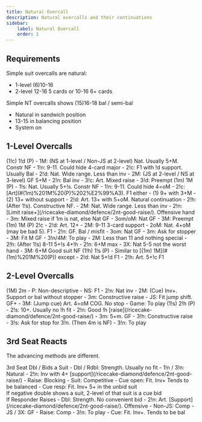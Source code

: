```yaml
---
title: Natural Overcall
description: Natural overcalls and their continuations
sidebar:
    label: Natural Overcall
    order: 1
---
```



## Requirements

Simple suit overcalls are natural:
- 1-level (6)10-16
- 2-level 12-16 5 cards or 10-16 6+ cards

Simple NT overcalls shows (15)16-18 bal / semi-bal
- Natural in sandwich position
- 13-15 in balancing position
- System on

## 1-Level Overcalls

<BiddingTree>
(1!c) 1!d (P)
- 1M: (NS at 1-level / Non-JS at 2-level) Nat. Usually 5+M. Constr NF
- 1!n: 9-11. Could hide 4-card major
- 2!c: F1 with !d support. Usually Bal
- 2!d: Nat. Wide range. Less than inv
- 2M: (JS at 2-level / NS at 3-level) GF 5+M
- 2!n: Bal inv
- 3!c: Art. Mixed raise
- 3!d: Preempt
</BiddingTree>

<BiddingTree>
(1m) 1M (P)
- 1!s: Nat. Usually 5+!s. Constr NF
- 1!n: 9-11. Could hide 4=oM
- 2!c: [Art](#(1m)%201M%20(P)%202%E2%99%A3). F1 either
    - (1) 9+ with 3+M
    - (2) 13+ without support
- 2!d: Art. 13+ with 5+oM. Natural continuation
- 2!h: (After 1!s). Constructive NF.
- 2M: Nat. Wide range. Less than inv
- 2!n: [Limit raise+](/ricecake-diamond/defence/2nt-good-raise/). Offensive hand
- 3m: Mixed raise if 1m is nat, else Nat GF
- 3om/oM: Nat GF
- 3M: Preempt
</BiddingTree>

<BiddingTree>
(1m) 1M (P) 2!c
- 2!d: Art. 12+
    - 2M: 9-11 3-card support
    - 2oM: Nat. 4+oM (may be bad 5). F1
    - 2!n: GF. Bal / misfit
    - 3om: Nat GF
    - 3m: Ask for stopper
    - 3M: Fit M GF
    - 3!n/4M: To play
- 2M: Less than 11 and nothing special
- 2!h: (After 1!s) 8-11 5+!s 4+!h
- 2!n: 6+M max
- 3X: Nat 5-5 not the worst hand
- 3M: 6+M Good suit NF
</BiddingTree>

<BiddingTree>
(1!h) 1!s (P)
- Similar to [(1m) 1M](#(1m)%201M%20(P)) except
- 2!d: Nat 5+!d F1
- 2!h: Art. 5+!c F1
</BiddingTree>

## 2-Level Overcalls

<BiddingTree>
(1M) 2m
- P: Non-descriptive
- NS: F1
- 2!n: Nat inv
- 2M: (Cue) Inv+. Support or bal without stopper
- 3m: Constructive raise
- JS: Fit jump shift. GF+
- 3M: (Jump cue) Art. 4=oM COG. No stop
- Game: To play
</BiddingTree>

<BiddingTree>
(1!s) 2!h (P)
- 2!s: 10+. Usually no !h fit
- 2!n: Good !h [raise](/ricecake-diamond/defence/2nt-good-raise/)
- 3m: 5+m. GF
- 3!h: Constructive raise
- 3!s: Ask for stop for 3!n. (Then 4m is NF)
- 3!n: To play
</BiddingTree>

## 3rd Seat Reacts

The advancing methods are different.

<BiddingTree>
3rd Seat Dbl / Bids a Suit
- Dbl / Rdbl: Strength. Usually no fit
- 1!n / 3!n: Natural
- 2!n: Inv with 4+ [support](/ricecake-diamond/defence/2nt-good-raise/)
- Raise: Blocking
- Suit: Competitive
- Cue open: Fit. Inv+ Tends to be balanced
- Cue resp: Fit. Inv+ 5+ in the unbid suit
</BiddingTree>

<Aside type="note">
If negative double shows a suit, 2-level of that suit is a cue bid
</Aside>

<BiddingTree>
If Responder Raises
- Dbl: Strength. No convenient bid
- 2!n: Art. [Support](/ricecake-diamond/defence/2nt-good-raise/). Offensive
- Non-JS: Comp
- JS / 3X: GF
- Raise: Comp
- 3!n: To play
- Cue: Fit. Inv+. Tends to be bal
</BiddingTree>
